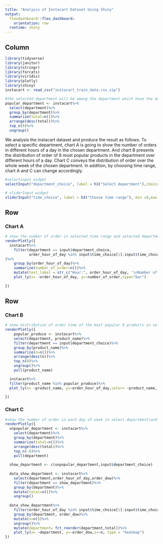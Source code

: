 ---
title: "Analysis of Instacart Dataset Using Shiny"
output: 
  flexdashboard::flex_dashboard:
    orientation: row
  runtime: shiny
---


Column {.sidebar}
-----------------------------------------------------------------------

```{r}
library(tidyverse)
library(janitor)
library(stringr)
library(forcats)
library(viridis)
library(plotly)
library(shiny)
instacart <- read_csv("instacart_train_data.csv.zip")

#the selected department will be among the department which have the most order
popular_department <- instacart%>%
  select(department)%>%
  group_by(department)%>%
  summarize(total=n())%>%
  arrange(desc(total))%>%
  top_n(8)%>%
  ungroup()
```



We analysis the instacart dataset and produce the result as follows. To select a specific department, chart A is going to show the number of orders in different hours of a day in the chosen department. And chart B presents the distribution of order of 8 most popular products in the department over different hours of a day. Chart C conveys the distribution of order over the whole week of the chosen department. In addition, by choosing time range, chart A and C can change accordingly. 



```{r}
#selectinput widget
selectInput("department_choice", label = h3("Select department"),choices = popular_department, selected = "canned goods")

# sliderInput widget
sliderInput("time_choice", label = h3("Choose time range"), min =0,max = 24, step=1, round= True, value = c(8,17))

```

Row
-----------------------------------------------------------------------

### Chart A

```{r}
# show the number of order in selected time range and selected department
renderPlotly({ 
  instacart%>%
    filter(department == input$department_choice,
           order_hour_of_day %in% input$time_choice[1]:input$time_choice[2],
)%>%
    group_by(order_hour_of_day)%>%
    summarize(number_of_order=n())%>%
    mutate(text_label = str_c("Hour:", order_hour_of_day, '\nNumber of order ', number_of_order)) %>% 
    plot_ly(x= ~order_hour_of_day, y=~number_of_order,type="bar")  
  
})

```

Row {.tabset .tabset-fade}
-----------------------------------------------------------------------

### Chart B

```{r}
# show distribution of order time of the most popular 8 products in selected department
renderPlotly({
    popular_produce <- instacart%>%
    select(department, product_name)%>%
    filter(department == input$department_choice)%>%
    group_by(product_name)%>%
    summarize(n=n())%>%
    arrange(desc(n))%>%
    top_n(8)%>%
    ungroup()%>%
    pull(product_name)

  instacart%>%
  filter(product_name %in% popular_produce)%>%
  plot_ly(x= ~product_name, y=~order_hour_of_day,color= ~product_name, type = "box" )
  
})


```

### Chart C

```{r}
#show the number of order in each day of week in select department(and 8 least popolar department) and selected time range
renderPlotly({
  unpopular_department <- instacart%>%
    select(department)%>%
    group_by(department)%>%
    summarize(total=n())%>%
    arrange(desc(total))%>%
    top_n(-8)%>%
    pull(department)
  
  show_department <- c(unpopular_department,input$department_choice)
  
  data_show_department <- instacart%>%
    select(department,order_hour_of_day,order_dow)%>%
    filter(department == show_department)%>%
    group_by(department)%>%
    mutate(total=n())%>%
    ungroup()
  
  data_show_department%>%
    filter(order_hour_of_day %in% input$time_choice[1]:input$time_choice[2])%>%
    group_by(department, order_dow)%>%
    mutate(n=n())%>%
    ungroup()%>%
    mutate(department= fct_reorder(department,total))%>%
    plot_ly(x= ~department, y=~order_dow,z=~n, type = "heatmap")
})
```

